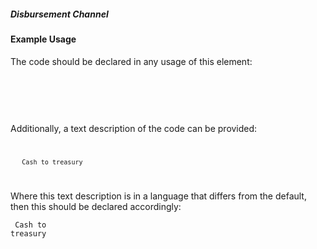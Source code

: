 ===== Disbursement Channel ===== 
{{for revision 1.03}}

==== Example Usage ====

The code should be declared in any usage of this element:

<code xml>
    <disbursement-channel code="1"/>
</code>

Additionally, a text description of the code can be provided:

<code xml>
    <disbursement-channel code="1">Cash to treasury</disbursement-channel-code>
</code>

Where this text description is in a language that differs from the default, then this should be declared accordingly:

<code xml>
<disbursement-channel code="1" xml:lang="en">Cash to treasury</disbursement-channel-code>
 </code>
